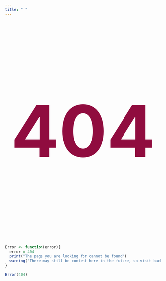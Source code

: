 ```yaml
---
title: " "
---
```


<link rel="stylesheet" type="text/css" media="screen" href="/docs/html/custom.scss">

  <p style="text-align:center; font-size:230px; font-weight: bold; color:#900C3F">404</p>

```r

Error <- function(error){
  error = 404
  print("The page you are looking for cannot be found") 
  warning("There may still be content here in the future, so visit back!")
}

Error(404)

```
